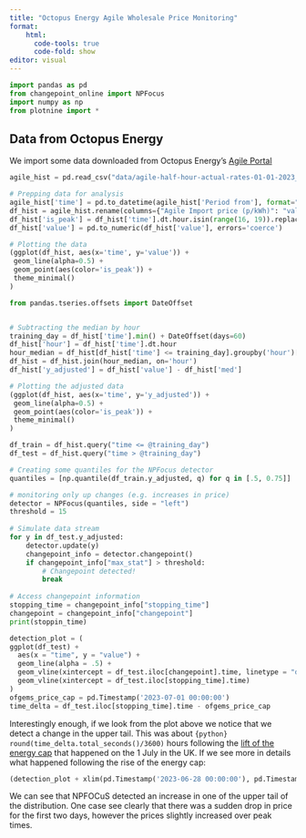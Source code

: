 ```yaml
---
title: "Octopus Energy Agile Wholesale Price Monitoring"
format:
    html:
      code-tools: true
      code-fold: show
editor: visual
---
```


```python
import pandas as pd
from changepoint_online import NPFocus
import numpy as np
from plotnine import *
```

## Data from Octopus Energy

We import some data downloaded from Octopus Energy's [Agile Portal](https://agile.octopushome.net/historical-data)

```python
agile_hist = pd.read_csv("data/agile-half-hour-actual-rates-01-01-2023_28-02-2024.csv")

# Prepping data for analysis
agile_hist['time'] = pd.to_datetime(agile_hist['Period from'], format="%d/%m/%Y %H:%M")
df_hist = agile_hist.rename(columns={"Agile Import price (p/kWh)": "value"})
df_hist['is_peak'] = df_hist['time'].dt.hour.isin(range(16, 19)).replace({True: 'yes', False: 'no'}).astype('category')
df_hist['value'] = pd.to_numeric(df_hist['value'], errors='coerce')
```

```python
# Plotting the data
(ggplot(df_hist, aes(x='time', y='value')) +
 geom_line(alpha=0.5) +
 geom_point(aes(color='is_peak')) +
 theme_minimal()
)
```

```python
from pandas.tseries.offsets import DateOffset


# Subtracting the median by hour
training_day = df_hist['time'].min() + DateOffset(days=60)
df_hist['hour'] = df_hist['time'].dt.hour
hour_median = df_hist[df_hist['time'] <= training_day].groupby('hour')['value'].median().rename('med')
df_hist = df_hist.join(hour_median, on='hour')
df_hist['y_adjusted'] = df_hist['value'] - df_hist['med']
```

```python
# Plotting the adjusted data
(ggplot(df_hist, aes(x='time', y='y_adjusted')) +
 geom_line(alpha=0.5) +
 geom_point(aes(color='is_peak')) +
 theme_minimal()
)
```

```python

df_train = df_hist.query("time <= @training_day")
df_test = df_hist.query("time > @training_day")

# Creating some quantiles for the NPFocus detector
quantiles = [np.quantile(df_train.y_adjusted, q) for q in [.5, 0.75]]

# monitoring only up changes (e.g. increases in price)
detector = NPFocus(quantiles, side = "left")
threshold = 15
 
# Simulate data stream
for y in df_test.y_adjusted:
    detector.update(y)
    changepoint_info = detector.changepoint()
    if changepoint_info["max_stat"] > threshold:
        # Changepoint detected!
        break
 
# Access changepoint information
stopping_time = changepoint_info["stopping_time"]
changepoint = changepoint_info["changepoint"]
print(stoppin_time)
```



```python
detection_plot = (
ggplot(df_test) +
  aes(x = "time", y = "value") +
  geom_line(alpha = .5) +
  geom_vline(xintercept = df_test.iloc[changepoint].time, linetype = "dotted") +
  geom_vline(xintercept = df_test.iloc[stopping_time].time)
)
ofgems_price_cap = pd.Timestamp('2023-07-01 00:00:00')
time_delta = df_test.iloc[stopping_time].time - ofgems_price_cap
```

Interestingly enough, if we look from the plot above we notice that we detect a change in the upper tail. This was about `{python} round(time_delta.total_seconds()/3600)` hours following the [lift of the energy cap](https://www.theguardian.com/business/2023/may/25/britain-energy-price-cap-cut-ofgem-electricity-gas-bills-how-changes-affect-you) that happened on the 1 July in the UK.
If we see more in details what happened following the rise of the energy cap:
```python
(detection_plot + xlim(pd.Timestamp('2023-06-28 00:00:00'), pd.Timestamp('2023-07-07')))
```
We can see that NPFOCuS detected an increase in one of the upper tail of the distribution. One case see clearly that there was a sudden drop in price for the first two days, however the prices slightly increased over peak times. 
